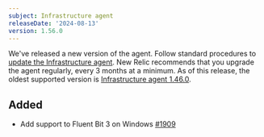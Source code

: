 ```yaml
---
subject: Infrastructure agent
releaseDate: '2024-08-13'
version: 1.56.0
---
```


We've released a new version of the agent. Follow standard procedures to [update the Infrastructure agent](https://docs.newrelic.com/docs/infrastructure/install-configure-manage-infrastructure/update-or-uninstall/update-infrastructure-agent).
New Relic recommends that you upgrade the agent regularly, every 3 months at a minimum. As of this release, the oldest supported version is [Infrastructure agent 1.46.0](https://docs.newrelic.com/docs/release-notes/infrastructure-release-notes/infrastructure-agent-release-notes/new-relic-infrastructure-agent-1460/).

## Added

* Add support to Fluent Bit 3 on Windows [#1909](https://github.com/newrelic/infrastructure-agent/pull/1909)
